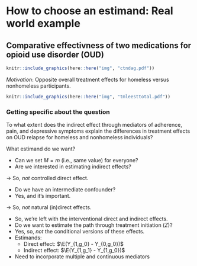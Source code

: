 # How to choose an estimand: Real world example {#estimandirl}

## Comparative effectivness of two medications for opioid use disorder (OUD)

```r
knitr::include_graphics(here::here("img", "ctndag.pdf"))
```

_Motivation_: Opposite overall treatment effects for homeless versus
nonhomeless participants.

```r
knitr::include_graphics(here::here("img", "tmleesttotal.pdf"))
```

### Getting specific about the question

To what extent does the indirect effect through mediators of adherence, pain,
and depressive symptoms explain the differences in treatment effects on OUD
relapse for homeless and nonhomeless individuals?

What estimand do we want?

- Can we set $M=m$ (i.e., same value) for everyone?
- Are we interested in estimating indirect effects?

$\rightarrow$ So, _not_ controlled direct effect.

- Do we have an intermediate confounder?
 + Yes, and it's important.

$\rightarrow$ So, _not_ natural (in)direct effects.

- So, we're left with the interventional direct and indirect effects.
- Do we want to estimate the path through treatment initiation ($Z$)?
 + Yes, so, _not_ the conditional versions of these effects.
 + Estimands:
   - Direct effect: $\E(Y_{1,g_0} - Y_{0,g_0})$
   - Indirect effect: $\E(Y_{1,g_1} - Y_{1,g_0})$
- Need to incorporate multiple and continuous mediators
